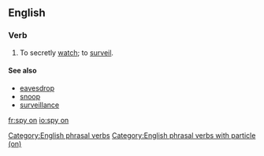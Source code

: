 ==English==
===Verb===
{{infl|en|verb|head=to [[spy]] [[on]]}}
# To secretly [[watch]]; to [[surveil]].

====See also====
*[[eavesdrop]]
*[[snoop]]
*[[surveillance]]

[[Category:English phrasal verbs]]
[[Category:English phrasal verbs with particle (on)]]

[[fr:spy on]]
[[io:spy on]]